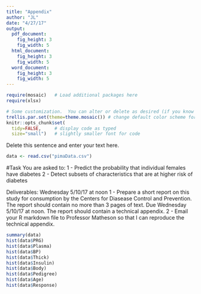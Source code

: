 ```yaml
---
title: "Appendix"
author: "JL"
date: "4/27/17"
output: 
  pdf_document:
    fig_height: 3
    fig_width: 5
  html_document:
    fig_height: 3
    fig_width: 5
  word_document:
    fig_height: 3
    fig_width: 5
---
```


```r
require(mosaic)   # Load additional packages here 
require(xlsx)

# Some customization.  You can alter or delete as desired (if you know what you are doing).
trellis.par.set(theme=theme.mosaic()) # change default color scheme for lattice
knitr::opts_chunk$set(
  tidy=FALSE,     # display code as typed
  size="small")   # slightly smaller font for code
```

Delete this sentence and enter your text here.
```r
data <- read.csv("pimaData.csv")

```

#Task
You are asked to:
1 - Predict the probability that individual females have diabetes
2 - Detect subsets of characteristics that are at higher risk of diabetes

Deliverables: Wednesday 5/10/17 at noon
1 - Prepare a short report on this study for consumption by the Centers for Diasease Control and Prevention.  The report should contain no more than 3 pages of text. Due Wednesday 5/10/17 at noon. The report should contain a technical appendix.
2 - Email your R markdown file to Professor Matheson so that I can reproduce the technical appendix.

```r
summary(data)
hist(data$PRG)
hist(data$Plasma)
hist(data$BP)
hist(data$Thick)
hist(data$Insulin)
hist(data$Body)
hist(data$Pedigree)
hist(data$Age)
hist(data$Response)
```

